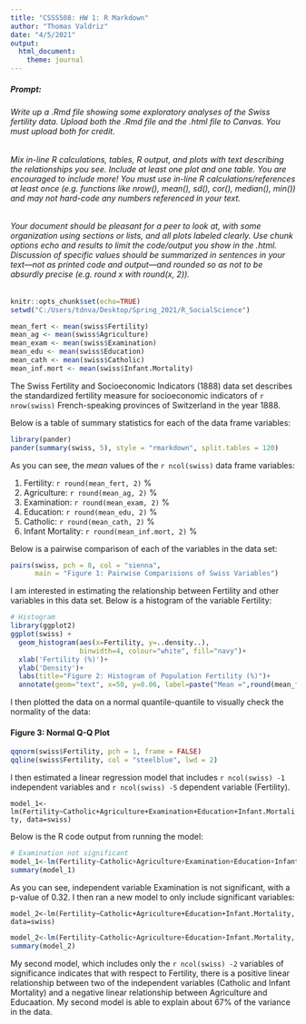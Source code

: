 ```yaml
---
title: "CSSS508: HW 1: R Markdown"
author: "Thomas Valdriz"
date: "4/5/2021"
output:
  html_document:
    theme: journal
---
```

##### Prompt:
###### *Write up a .Rmd file showing some exploratory analyses of the Swiss fertility data. Upload both the .Rmd file and the .html file to Canvas. You must upload both for credit.*

###### *Mix in-line R calculations, tables, R output, and plots with text describing the relationships you see. Include at least one plot and one table. You are encouraged to include more! You must use in-line R calculations/references at least once (e.g. functions like nrow(), mean(), sd(), cor(), median(), min()) and may not hard-code any numbers referenced in your text.*

###### *Your document should be pleasant for a peer to look at, with some organization using sections or lists, and all plots labeled clearly. Use chunk options echo and results to limit the code/output you show in the .html. Discussion of specific values should be summarized in sentences in your text—not as printed code and output—and rounded so as not to be absurdly precise (e.g. round x with round(x, 2)).*

```r
knitr::opts_chunk$set(echo=TRUE)
setwd("C:/Users/tdnva/Desktop/Spring_2021/R_SocialScience") 
```

```r
mean_fert <- mean(swiss$Fertility)
mean_ag <- mean(swiss$Agriculture)
mean_exam <- mean(swiss$Examination)
mean_edu <- mean(swiss$Education)
mean_cath <- mean(swiss$Catholic)
mean_inf.mort <- mean(swiss$Infant.Mortality)
```
The Swiss Fertility and Socioeconomic Indicators (1888) data set describes the standardized fertility measure for socioeconomic indicators of `r nrow(swiss)` French-speaking provinces of Switzerland in the year 1888. 

Below is a table of summary statistics for each of the data frame variables:
```r
library(pander)
pander(summary(swiss, 5), style = "rmarkdown", split.tables = 120)
```
As you can see, the *mean* values of the `r ncol(swiss)` data frame variables:

1) Fertility: `r round(mean_fert, 2)` %
2) Agriculture: `r round(mean_ag, 2)` %
3) Examination: `r round(mean_exam, 2)` %
4) Education: `r round(mean_edu, 2)` %
5) Catholic: `r round(mean_cath, 2)` %
6) Infant Mortality: `r round(mean_inf.mort, 2)` %


Below is a pairwise comparison of each of the variables in the data set: 
```r
pairs(swiss, pch = 8, col = "sienna",
      main = "Figure 1: Pairwise Comparisions of Swiss Variables")
```


I am interested in estimating the relationship between Fertility and other variables in this data set. Below is a histogram of the variable Fertility:

```r
# Histogram
library(ggplot2)
ggplot(swiss) + 
  geom_histogram(aes(x=Fertility, y=..density..), 
                 binwidth=4, colour="white", fill="navy")+
  xlab('Fertility (%)')+
  ylab('Density')+
  labs(title="Figure 2: Histogram of Population Fertility (%)")+
  annotate(geom="text", x=50, y=0.06, label=paste("Mean =",round(mean_fert, 2)))
```


I then plotted the data on a normal quantile-quantile to visually check the normality of the data:

####        Figure 3: Normal Q-Q Plot
```r
qqnorm(swiss$Fertility, pch = 1, frame = FALSE)
qqline(swiss$Fertility, col = "steelblue", lwd = 2)
```

I then estimated a linear regression model that includes `r ncol(swiss) -1` independent variables and `r ncol(swiss) -5` dependent variable (Fertility).

`model_1<-lm(Fertility~Catholic+Agriculture+Examination+Education+Infant.Mortality, data=swiss)`

Below is the R code output from running the model:

```r
# Examination not significant
model_1<-lm(Fertility~Catholic+Agriculture+Examination+Education+Infant.Mortality, data=swiss)
summary(model_1)
```


As you can see, independent variable Examination is not significant, with a p-value of 0.32. I then ran a new model to only include significant variables:

`model_2<-lm(Fertility~Catholic+Agriculture+Education+Infant.Mortality, data=swiss)`

```r
model_2<-lm(Fertility~Catholic+Agriculture+Education+Infant.Mortality, data=swiss)
summary(model_2)
```

My second model, which includes only the `r ncol(swiss) -2` variables of significance indicates that with respect to Fertility, there is a positive linear relationship between two of the independent variables (Catholic and Infant Mortality) and a negative linear relationship between Agriculture and Educaation. My second model is able to explain about 67% of the variance in the data.